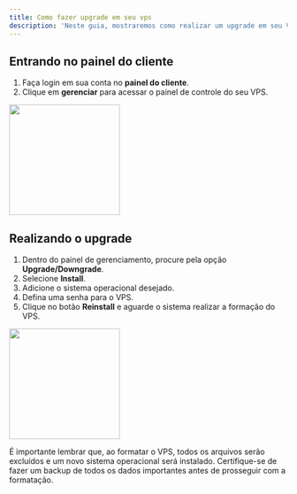 ```yaml
---
title: Como fazer upgrade em seu vps
description: 'Neste guia, mostraremos como realizar um upgrade em seu VPS.'
---
```


## Entrando no painel do cliente

1. Faça login em sua conta no **painel do cliente**.
2. Clique em **gerenciar** para acessar o painel de controle do seu VPS.

<img height="200" src="/images/paineldecontrole.png" />

## Realizando o upgrade

1. Dentro do painel de gerenciamento, procure pela opção **Upgrade/Downgrade**.
2. Selecione **Install**.
3. Adicione o sistema operacional desejado.
4. Defina uma senha para o VPS.
5. Clique no botão **Reinstall** e aguarde o sistema realizar a formação do VPS.

<img height="200" src="/images/formatar-vps/formatar.png" />

<Warning>É importante lembrar que, ao formatar o VPS, todos os arquivos serão excluídos e um novo sistema operacional será instalado. Certifique-se de fazer um backup de todos os dados importantes antes de prosseguir com a formatação.</Warning>